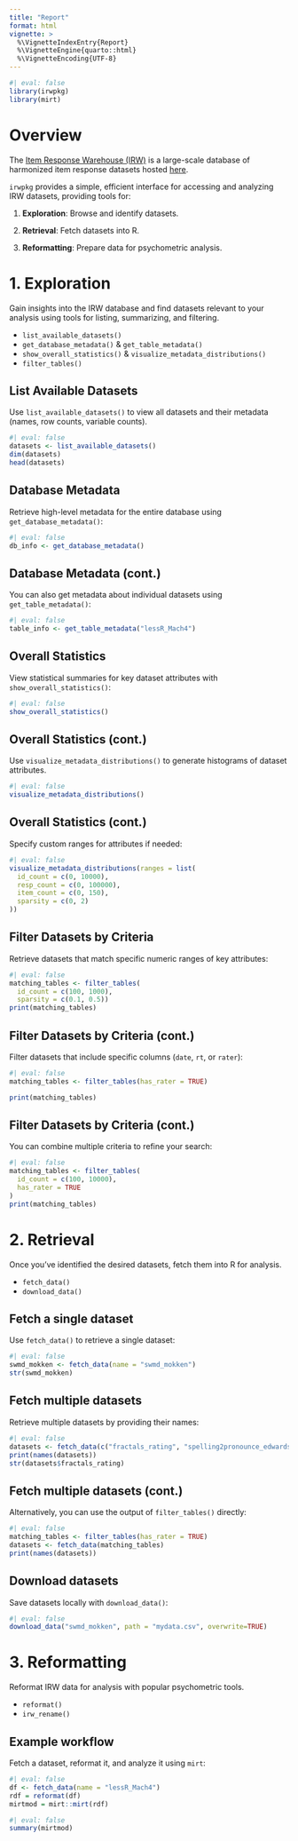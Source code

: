 ```yaml
---
title: "Report"
format: html
vignette: >
  %\VignetteIndexEntry{Report}
  %\VignetteEngine{quarto::html}
  %\VignetteEncoding{UTF-8}
---
```



```r
#| eval: false
library(irwpkg)
library(mirt)
```

# Overview

The [Item Response Warehouse (IRW)](https://datapages.github.io/irw/) is a large-scale database of harmonized item response datasets hosted [here](https://redivis.com/datasets/as2e-cv7jb41fd).

`irwpkg` provides a simple, efficient interface for accessing and analyzing IRW datasets, providing tools for:

1.  **Exploration**: Browse and identify datasets.

2.  **Retrieval**: Fetch datasets into R.

3.  **Reformatting**: Prepare data for psychometric analysis.


# 1. Exploration

Gain insights into the IRW database and find datasets relevant to your analysis using tools for listing, summarizing, and filtering.

- `list_available_datasets()`
- `get_database_metadata()` & `get_table_metadata()`
- `show_overall_statistics()` & `visualize_metadata_distributions()`
- `filter_tables()`


## List Available Datasets
Use `list_available_datasets()` to view all datasets and their metadata (names, row counts, variable counts).

```r
#| eval: false
datasets <- list_available_datasets()
dim(datasets)
head(datasets)

```

## Database Metadata
Retrieve high-level metadata for the entire database using `get_database_metadata()`:
```r
#| eval: false
db_info <- get_database_metadata()
```

## Database Metadata (cont.)
You can also get metadata about individual datasets using `get_table_metadata()`:
```r
#| eval: false
table_info <- get_table_metadata("lessR_Mach4")
```

## Overall Statistics
View statistical summaries for key dataset attributes with `show_overall_statistics()`:

```r
#| eval: false
show_overall_statistics()
```

## Overall Statistics (cont.)
Use `visualize_metadata_distributions()` to generate histograms of dataset attributes.

```r
#| eval: false
visualize_metadata_distributions()
```

## Overall Statistics (cont.)
Specify custom ranges for attributes if needed:
```r
#| eval: false
visualize_metadata_distributions(ranges = list(
  id_count = c(0, 10000),
  resp_count = c(0, 100000),
  item_count = c(0, 150),
  sparsity = c(0, 2)
))
```


## Filter Datasets by Criteria
Retrieve datasets that match specific numeric ranges of key attributes:

```r
#| eval: false
matching_tables <- filter_tables(
  id_count = c(100, 1000), 
  sparsity = c(0.1, 0.5))
print(matching_tables)
```

## Filter Datasets by Criteria (cont.)

Filter datasets that include specific columns (`date`, `rt`, or `rater`):

```r
#| eval: false
matching_tables <- filter_tables(has_rater = TRUE)

print(matching_tables)
```
## Filter Datasets by Criteria (cont.)
You can combine multiple criteria to refine your search:

```r
#| eval: false
matching_tables <- filter_tables(
  id_count = c(100, 10000), 
  has_rater = TRUE
)
print(matching_tables)
```


# 2. Retrieval
Once you’ve identified the desired datasets, fetch them into R for analysis.

- `fetch_data()`
- `download_data()`

## Fetch a single dataset
Use `fetch_data()` to retrieve a single dataset:
```r
#| eval: false
swmd_mokken <- fetch_data(name = "swmd_mokken")
str(swmd_mokken)

```

## Fetch multiple datasets
Retrieve multiple datasets by providing their names:
```r
#| eval: false
datasets <- fetch_data(c("fractals_rating", "spelling2pronounce_edwards2023"))
print(names(datasets))
str(datasets$fractals_rating)

```

## Fetch multiple datasets (cont.)
Alternatively, you can use the output of `filter_tables()` directly:

```r
#| eval: false
matching_tables <- filter_tables(has_rater = TRUE)
datasets <- fetch_data(matching_tables)
print(names(datasets))
```

## Download datasets
Save datasets locally with `download_data()`:

```r
#| eval: false
download_data("swmd_mokken", path = "mydata.csv", overwrite=TRUE)
```

# 3. Reformatting
Reformat IRW data for analysis with popular psychometric tools.

- `reformat()`
- `irw_rename()`

## Example workflow
Fetch a dataset, reformat it, and analyze it using `mirt`:

```r
#| eval: false
df <- fetch_data(name = "lessR_Mach4")
rdf = reformat(df)
mirtmod = mirt::mirt(rdf)
```

```r
#| eval: false
summary(mirtmod)
```



